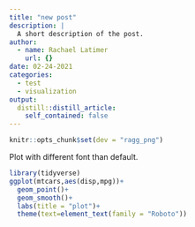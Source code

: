 ```yaml
---
title: "new post"
description: |
  A short description of the post.
author:
  - name: Rachael Latimer
    url: {}
date: 02-24-2021
categories:
  - test
  - visualization
output:
  distill::distill_article:
    self_contained: false
---
```



```r
knitr::opts_chunk$set(dev = "ragg_png")
```

Plot with different font than default.

```r

library(tidyverse)
ggplot(mtcars,aes(disp,mpg))+
  geom_point()+
  geom_smooth()+
  labs(title = "plot")+
  theme(text=element_text(family = "Roboto"))
```


